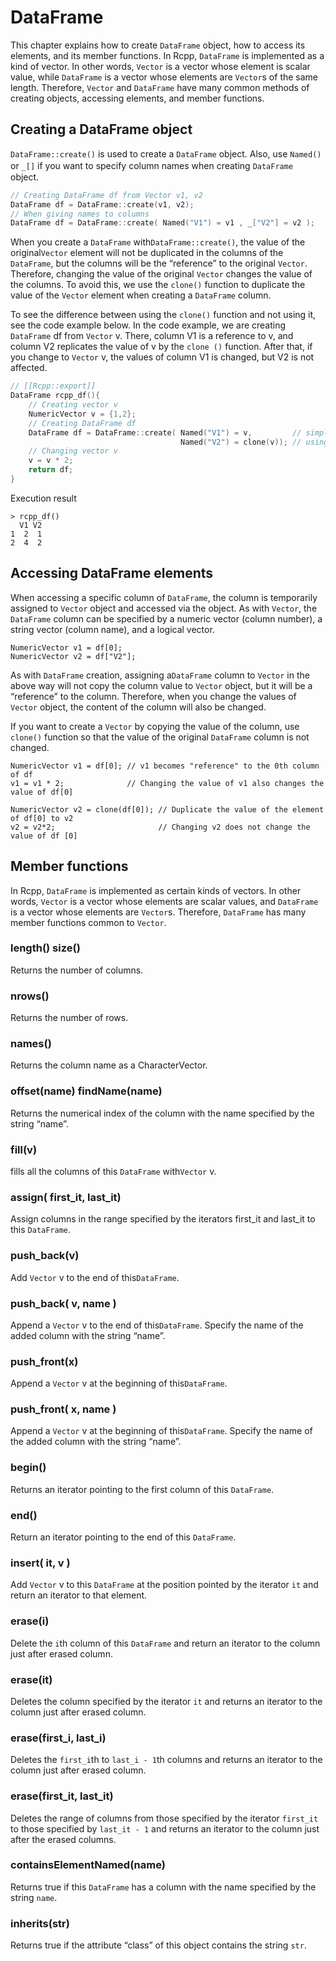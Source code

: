# DataFrame

This chapter explains how to create `DataFrame` object, how to access its elements, and its member functions. In Rcpp, `DataFrame` is implemented as a kind of vector. In other words, `Vector` is a vector whose element is scalar value, while `DataFrame` is a vector whose elements are `Vector`s of the same length. Therefore, `Vector` and `DataFrame` have many common methods of creating objects, accessing elements, and member functions.

## Creating a DataFrame object

`DataFrame::create()` is used to create a `DataFrame` object. Also, use `Named()` or `_[]` if you want to specify column names when creating `DataFrame`　object.

```cpp
// Creating DataFrame df from Vector v1, v2
DataFrame df = DataFrame::create(v1, v2);
// When giving names to columns
DataFrame df = DataFrame::create( Named("V1") = v1 , _["V2"] = v2 );
```

When you create a `DataFrame` with` DataFrame::create() `, the value of the original` Vector` element will not be duplicated in the columns of the `DataFrame`, but the columns will be the "reference" to the original `Vector`. Therefore, changing the value of the original `Vector` changes the value of the columns. To avoid this, we use the `clone()` function to duplicate the value of the `Vector` element when creating a `DataFrame` column.

To see the difference between using the `clone()` function and not using it, see the code example below. In the code example, we are creating `DataFrame` df from `Vector` v. There, column V1 is a reference to v, and column V2 replicates the value of v by the `clone ()` function. After that, if you change to `Vector` v, the values of column V1 is changed, but V2 is not affected.

``` cpp
// [[Rcpp::export]]
DataFrame rcpp_df(){
    // Creating vector v
    NumericVector v = {1,2};
    // Creating DataFrame df
    DataFrame df = DataFrame::create( Named("V1") = v,         // simple assign
                                      Named("V2") = clone(v)); // using clone()
    // Changing vector v
    v = v * 2;
    return df;
}
```

Execution result

```
> rcpp_df()
  V1 V2
1  2  1
2  4  2
```


## Accessing DataFrame elements

When accessing a specific column of `DataFrame`, the column is temporarily assigned to `Vector` object and accessed via the object. As with `Vector`, the `DataFrame` column can be specified by a numeric vector (column number), a string vector (column name), and a logical vector.

```
NumericVector v1 = df[0];
NumericVector v2 = df["V2"];
```

As with `DataFrame` creation, assigning a` DataFrame` column to `Vector` in the above way will not copy the column  value to `Vector` object, but it will be a "reference" to the column. Therefore, when you change the values of `Vector` object, the content of the column will also be changed.

If you want to create a `Vector` by copying the value of the column, use `clone()` function so that the value of the original `DataFrame` column is not changed.

```
NumericVector v1 = df[0]; // v1 becomes "reference" to the 0th column of df
v1 = v1 * 2;              // Changing the value of v1 also changes the value of df[0]

NumericVector v2 = clone(df[0]); // Duplicate the value of the element of df[0] to v2
v2 = v2*2;                       // Changing v2 does not change the value of df [0]
```



## Member functions

In Rcpp, `DataFrame` is implemented as certain kinds of vectors. In other words, `Vector` is a vector whose elements are scalar values, and `DataFrame` is a vector whose elements are `Vector`s. Therefore, `DataFrame` has many member functions common to `Vector`.

### length() size()

Returns the number of columns.


### nrows()

Returns the number of rows.

### names()

Returns the column name as a CharacterVector.

### offset(name) findName(name)

Returns the numerical index of the column with the name specified by the string "name".

### fill(v)

fills all the columns of this `DataFrame` with` Vector` v.

### assign( first_it, last_it)

Assign columns in the range specified by the iterators first_it and last_it to this `DataFrame`.

### push_back(v)

Add `Vector` v to the end of this` DataFrame`.

### push_back( v, name )

Append a `Vector` v to the end of this` DataFrame`. Specify the name of the added column with the string "name".

### push_front(x)

Append a `Vector` v at the beginning of this` DataFrame`.


### push_front( x, name )

Append a `Vector` v at the beginning of this` DataFrame`. Specify the name of the added column with the string "name".

### begin()

Returns an iterator pointing to the first column of this `DataFrame`.

### end()

Return an iterator pointing to the end of this `DataFrame`.

### insert( it, v )

Add `Vector` v to this `DataFrame` at the position pointed by the iterator `it` and return an iterator to that element.

### erase(i)

Delete the `i`th column of this `DataFrame` and return an iterator to the column just after erased column.

### erase(it)

Deletes the column specified by the iterator `it` and returns an iterator to the column just after erased column.

### erase(first_i, last_i)

Deletes the `first_i`th to `last_i - 1`th columns and returns an iterator to the column just after erased column.

### erase(first_it, last_it)

Deletes the range of columns from those specified by the iterator `first_it` to those specified by `last_it - 1` and returns an iterator to the column just after the erased columns.

### containsElementNamed(name)

Returns true if this `DataFrame` has a column with the name specified by the string `name`.

### inherits(str)

Returns true if the attribute "class" of this object contains the string `str`.
